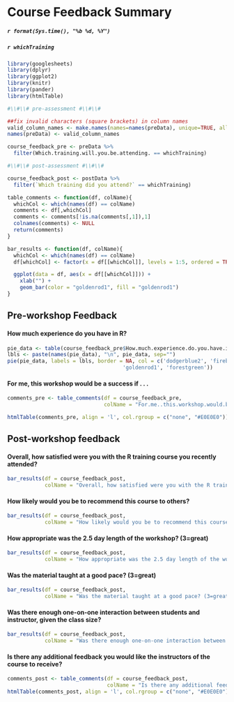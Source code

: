 # Course Feedback Summary
##### `r format(Sys.time(), "%b %d, %Y") `
##### `r whichTraining `

```r
library(googlesheets)
library(dplyr)
library(ggplot2)
library(knitr)
library(pander)
library(htmlTable)
```


```r
#\\#\\# pre-assessment #\\#\\#

##fix invalid characters (square brackets) in column names
valid_column_names <- make.names(names=names(preData), unique=TRUE, allow_ = TRUE)
names(preData) <- valid_column_names

course_feedback_pre <- preData %>% 
  filter(Which.training.will.you.be.attending. == whichTraining)

#\\#\\# post-assessment #\\#\\#

course_feedback_post <- postData %>% 
  filter(`Which training did you attend?` == whichTraining) 
```


```r

table_comments <- function(df, colName){
  whichCol <- which(names(df) == colName)
  comments <- df[,whichCol]
  comments <- comments[!is.na(comments[,1]),1]
  colnames(comments) <- NULL
  return(comments)
}

bar_results <- function(df, colName){
  whichCol <- which(names(df) == colName)
  df[whichCol] <- factor(x = df[[whichCol]], levels = 1:5, ordered = TRUE)

  ggplot(data = df, aes(x = df[[whichCol]])) +
    xlab("") + 
    geom_bar(color = "goldenrod1", fill = "goldenrod1")
}
```

## Pre-workshop Feedback

#### How much experience do you have in R?

```r
pie_data <- table(course_feedback_pre$How.much.experience.do.you.have.in.R.)
lbls <- paste(names(pie_data), "\n", pie_data, sep="")
pie(pie_data, labels = lbls, border = NA, col = c('dodgerblue2', 'firebrick2', 
                                     'goldenrod1', 'forestgreen'))
```

#### For me, this workshop would be a success if . . .

```r
comments_pre <- table_comments(df = course_feedback_pre, 
                               colName = "For.me..this.workshop.would.be.a.success.if......")

htmlTable(comments_pre, align = 'l', col.rgroup = c("none", "#E0E0E0"))
```

## Post-workshop feedback

#### Overall, how satisfied were you with the R training course you recently attended?

```r
bar_results(df = course_feedback_post,
            colName = "Overall, how satisfied were you with the R training course you recently attended?")
```

#### How likely would you be to recommend this course to others?

```r
bar_results(df = course_feedback_post,
            colName = "How likely would you be to recommend this course to others?")
```

#### How appropriate was the 2.5 day length of the workshop? (3=great)

```r
bar_results(df = course_feedback_post,
            colName = "How appropriate was the 2.5 day length of the workshop? (3=great)")
```

#### Was the material taught at a good pace? (3=great)

```r
bar_results(df = course_feedback_post,
            colName = "Was the material taught at a good pace? (3=great)")
```

#### Was there enough one-on-one interaction between students and instructor, given the class size?

```r
bar_results(df = course_feedback_post,
            colName = "Was there enough one-on-one interaction between students and instructor, given the class size?")
```

#### Is there any additional feedback you would like the instructors of the course to receive?

```r
comments_post <- table_comments(df = course_feedback_post, 
                                colName = "Is there any additional feedback you would like the instructors of the course to receive? If so, please share below.")
htmlTable(comments_post, align = 'l', col.rgroup = c("none", "#E0E0E0"))
```
